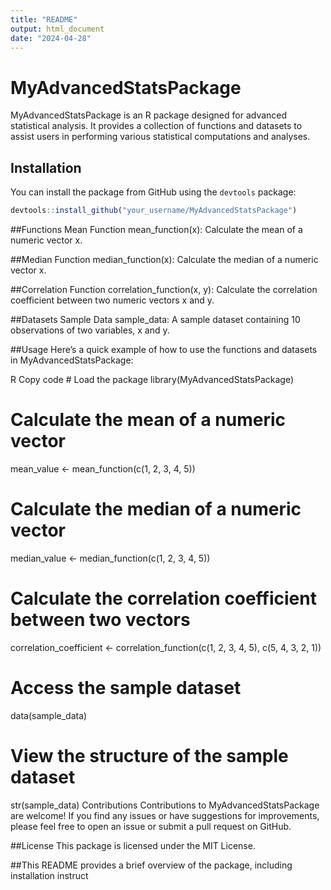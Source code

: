 ---
title: "README"
output: html_document
date: "2024-04-28"
---

# MyAdvancedStatsPackage

MyAdvancedStatsPackage is an R package designed for advanced statistical analysis. It provides a collection of functions and datasets to assist users in performing various statistical computations and analyses.

## Installation

You can install the package from GitHub using the `devtools` package:

```{r}
devtools::install_github("your_username/MyAdvancedStatsPackage")


```

##Functions
Mean Function
mean_function(x): Calculate the mean of a numeric vector x.

##Median Function
median_function(x): Calculate the median of a numeric vector x.

##Correlation Function
correlation_function(x, y): Calculate the correlation coefficient between two numeric vectors x and y.

##Datasets
Sample Data
sample_data: A sample dataset containing 10 observations of two variables, x and y.

##Usage
Here's a quick example of how to use the functions and datasets in MyAdvancedStatsPackage:

R
Copy code
# Load the package
library(MyAdvancedStatsPackage)

# Calculate the mean of a numeric vector
mean_value <- mean_function(c(1, 2, 3, 4, 5))

# Calculate the median of a numeric vector
median_value <- median_function(c(1, 2, 3, 4, 5))

# Calculate the correlation coefficient between two vectors
correlation_coefficient <- correlation_function(c(1, 2, 3, 4, 5), c(5, 4, 3, 2, 1))

# Access the sample dataset
data(sample_data)

# View the structure of the sample dataset
str(sample_data)
Contributions
Contributions to MyAdvancedStatsPackage are welcome! If you find any issues or have suggestions for improvements, please feel free to open an issue or submit a pull request on GitHub.

##License
This package is licensed under the MIT License.



##This README provides a brief overview of the package, including installation instruct


